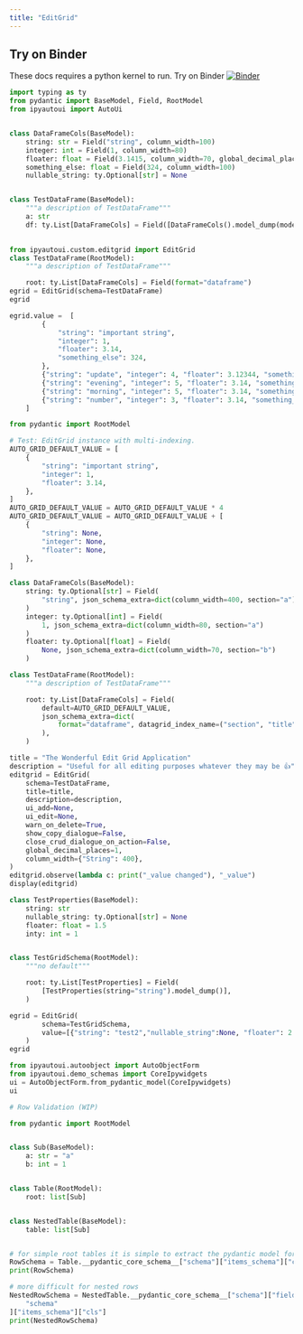 ```yaml
---
title: "EditGrid"
---
```


::: {.callout-warning}
## Try on Binder

These docs requires a python kernel to run. Try on Binder [![Binder](https://mybinder.org/badge_logo.svg)](https://mybinder.org/v2/gh/maxfordham/ipyautoui/HEAD?urlpath=%2Fdoc%2Ftree%2Fdocs%2Feditgrid.qmd)
:::

```python
import typing as ty
from pydantic import BaseModel, Field, RootModel
from ipyautoui import AutoUi


class DataFrameCols(BaseModel):
    string: str = Field("string", column_width=100)
    integer: int = Field(1, column_width=80)
    floater: float = Field(3.1415, column_width=70, global_decimal_places=3)
    something_else: float = Field(324, column_width=100)
    nullable_string: ty.Optional[str] = None


class TestDataFrame(BaseModel):
    """a description of TestDataFrame"""
    a: str
    df: ty.List[DataFrameCols] = Field([DataFrameCols().model_dump(mode="json")], format="dataframe")
       
```


```python

from ipyautoui.custom.editgrid import EditGrid
class TestDataFrame(RootModel):
    """a description of TestDataFrame"""

    root: ty.List[DataFrameCols] = Field(format="dataframe")
egrid = EditGrid(schema=TestDataFrame)
egrid
```

```python
egrid.value =  [
        {
            "string": "important string",
            "integer": 1,
            "floater": 3.14,
            "something_else": 324,
        },
        {"string": "update", "integer": 4, "floater": 3.12344, "something_else": 123},
        {"string": "evening", "integer": 5, "floater": 3.14, "something_else": 235},
        {"string": "morning", "integer": 5, "floater": 3.14, "something_else": 12},
        {"string": "number", "integer": 3, "floater": 3.14, "something_else": 123},
    ]

```




```python

from pydantic import RootModel

# Test: EditGrid instance with multi-indexing.
AUTO_GRID_DEFAULT_VALUE = [
    {
        "string": "important string",
        "integer": 1,
        "floater": 3.14,
    },
]
AUTO_GRID_DEFAULT_VALUE = AUTO_GRID_DEFAULT_VALUE * 4
AUTO_GRID_DEFAULT_VALUE = AUTO_GRID_DEFAULT_VALUE + [
    {
        "string": None,
        "integer": None,
        "floater": None,
    },
]

class DataFrameCols(BaseModel):
    string: ty.Optional[str] = Field(
        "string", json_schema_extra=dict(column_width=400, section="a")
    )
    integer: ty.Optional[int] = Field(
        1, json_schema_extra=dict(column_width=80, section="a")
    )
    floater: ty.Optional[float] = Field(
        None, json_schema_extra=dict(column_width=70, section="b")
    )

class TestDataFrame(RootModel):
    """a description of TestDataFrame"""

    root: ty.List[DataFrameCols] = Field(
        default=AUTO_GRID_DEFAULT_VALUE,
        json_schema_extra=dict(
            format="dataframe", datagrid_index_name=("section", "title")
        ),
    )

title = "The Wonderful Edit Grid Application"
description = "Useful for all editing purposes whatever they may be 👍"
editgrid = EditGrid(
    schema=TestDataFrame,
    title=title,
    description=description,
    ui_add=None,
    ui_edit=None,
    warn_on_delete=True,
    show_copy_dialogue=False,
    close_crud_dialogue_on_action=False,
    global_decimal_places=1,
    column_width={"String": 400},
)
editgrid.observe(lambda c: print("_value changed"), "_value")
display(editgrid)
```

```python


class TestProperties(BaseModel):
    string: str
    nullable_string: ty.Optional[str] = None
    floater: float = 1.5
    inty: int = 1


class TestGridSchema(RootModel):
    """no default"""

    root: ty.List[TestProperties] = Field(
        [TestProperties(string="string").model_dump()],
    )

egrid = EditGrid(
        schema=TestGridSchema,
        value=[{"string": "test2","nullable_string":None, "floater": 2.2, "inty": 1}],
    )
egrid
```




```python
from ipyautoui.autoobject import AutoObjectForm
from ipyautoui.demo_schemas import CoreIpywidgets
ui = AutoObjectForm.from_pydantic_model(CoreIpywidgets)
ui
```



```python
# Row Validation (WIP)

from pydantic import RootModel


class Sub(BaseModel):
    a: str = "a"
    b: int = 1


class Table(RootModel):
    root: list[Sub]


class NestedTable(BaseModel):
    table: list[Sub]


# for simple root tables it is simple to extract the pydantic model for the row
RowSchema = Table.__pydantic_core_schema__["schema"]["items_schema"]["cls"]
print(RowSchema)

# more difficult for nested rows
NestedRowSchema = NestedTable.__pydantic_core_schema__["schema"]["fields"]["table"][
    "schema"
]["items_schema"]["cls"]
print(NestedRowSchema)
```